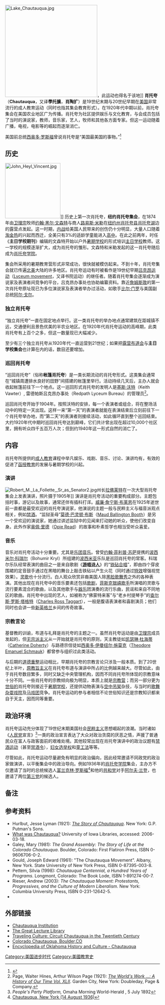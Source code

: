 {{Link style|time=2015-12-12T04:12:35+00:00}}
[[File:Lake_Chautauqua.jpg|300px]]，此运动也得名于该地]]
'''肖托夸'''（'''Chautauqua'''，又译'''學托擴'''，'''肖陶扩'''）是19世纪末期与20世纪早期在[[美国|美国]]非常流行的成人教育运动（同时也指其集会教育形式）。在1920年代中期以前，肖托夸集会在美国农业地区广为传播。肖托夸为社区提供娱乐与文化教育，与会成员包括了当时的演说家，教师，音乐家，艺人，牧师和其他各方面专家。但这一运动随着广播，电视，电影等的崛起而逐渐消亡。

美国前总统[[西奥多·罗斯福|西奥多·罗斯福]]曾说肖托夸是“美国最美国的事物。”<ref>{{cite book |last=Pirsig |first=Robert M. |authorlink=罗伯特·M·波西格 |title=Zen and the Art of Motorcycle Maintenance: An Inquiry into Values |url=https://archive.org/details/zenartofmotorcyc0000pirs_x0b7 |location=New York |publisher=Quill |date=1999 |isbn=0688171664 |id=25th Anniversary Edition }}</ref>

== 历史 ==
[[File:John_Heyl_Vincent.jpg|180px]]]]
历史上第一次肖托夸，'''纽约肖托夸集会'''，在1874年由[[卫理宗|卫理宗]]牧师[[约翰·黑尔·文森特|约翰·黑尔·文森特]]与商人[[路易斯·米勒|路易斯·米勒]]在[[纽约州|纽约州]][[學托擴縣_(紐約州)|肖托夸县]][[肖托夸湖|肖托夸湖]]边的露营点发起。这一时期，[[美国内战|内战]]给美国人民带来的创伤仍十分明显，大量人口随着[[淘金热|淘金热]]的兴起而西迁，全美只有3%的适龄学童能进入[[高中|高中]]。在此之前两年，时任《'''主日学校期刊'''》编辑的文森特开始以户外[[暑期学校|暑期学校]]的形式培训[[主日学校|主日学校]]教师。这一学校的规模逐渐扩大，成为肖托夸的雏形。文森特和米勒发起的这一肖托夸随后成为[[肖托夸学院|肖托夸学院]]。

集会所采用的暑期教育营形式非常成功，很快就被模仿起来。不到十年，肖托夸集会就已传遍[[北美|北美]]大陆的许多地区。肖托夸运动有时被看作是19世纪早期[[吕克昂运动|吕克昂运动]]（[[:en:Lyceum_movement|Lyceum movement]]，又译书院运动）的继任者。随着肖托夸集会逐渐成为演说家及表演者间竞争的平台，吕克昂办事处也协助编纂资料。靠近[[詹姆斯敦|詹姆斯敦]]的第一次肖托夸原址现已为多位演说家及表演者举办过活动，如歌手[[比尔·门罗|比尔·门罗]]与美国副总统[[阿尔·戈尔|阿尔·戈尔]]。

=== 独立肖托夸 ===
“独立肖托夸”一直在固定地点举行。这一类肖托夸的举办地点通常建筑在距城镇不远，交通便利且景色优美的半农业地区。在1920年代肖托夸运动的高峰期，此类肖托夸有上百个之多，但这一数量现已大幅减少。

至少有三个独立肖托夸从1920年代一直运营到21世纪；如果把[[露营布道会|露营布道会]]与'''主日学校集会'''也计算在内的话，数目还要增加。

=== 巡回肖托夸 ===
“巡回肖托夸”（俗称'''帐篷肖托夸'''）是一类长期流动的肖托夸形式。这类集会通常在“城镇周遭排水良好的田野”间搭建的帐篷里举行。活动持续几天后，主办人就会收起帐篷前往下一个地点。这一巡回形式肖托夸的发明人是[[基斯·沃特|基斯·沃特]]（Keith Vawter）, 雷德帕斯吕克昂办事处（Redpath Lyceum Bureau）的管理员<ref>Page, Walter Hines, Arthur Wilson Page (1921): ''[http://books.google.com/books?id=4JNFqm6Wh_MC The World's Work ...: A History of Our Time Vol. XLII]''.  Garden City, New York: Doubleday, Page & Company.</ref>。

巡回肖托夸开始于1904年。按照沃特的安排，每一个表演者或组合，将在整场活动中的特定一天出现。这样一来“第一天”的表演者就能在表演结束后立刻前往下一个肖托夸举办地，而“第二天”的表演者则接续活动，如此循环直到整个巡回结束。大约1920年代中期时巡回肖托夸达到巅峰，它们共计曾出现在超过10,000个社区里，拥有听众四千五百万人次；但到约1940年这一形式自然的消亡了。

== 内容 ==
肖托夸所提供的[[成人教育|成人教育]]课程中举凡娱乐、戏剧、音乐、讨论、演讲均有，有效的促进了[[函授教育|函授教育]]的发展与暑期学校的兴起。

=== 演讲 ===
[[File:Robert_M._La_Follette,_Sr_as_Senator2.jpg|right]]州长[[老罗伯特·M·拉佛莱特|拉佛莱特]]在一次大型肖托夸集会上发表演讲，照片摄于1905年]]
演讲是肖托夸活动的重要构成部分。主题包括时事，游记以及故事，通常还伴有插科打诨。[[威廉·詹宁斯·布莱恩|威廉·詹宁斯·布莱恩]]在1925年逝世前一直都是最受欢迎的肖托夸演说家，他演说的主题一般与民粹主义与福音派观点相关，例如[[禁酒运动|禁酒]]。“监狱圣母”[[莫德·巴灵顿·布斯|莫德·巴灵顿·布斯]]（[[:en:Maud_Ballington_Booth|Maud Ballington Booth]]）是另一个受欢迎的演说家，她通过讲述监狱中的见闻来打动她的听众，使他们改变自身。此外作家[[奥佩·里德|奥佩·里德]]（[[:en:Opie_Read|Opie Read]]）的故事和朴素哲学也相当受听众喜爱。

=== 音乐 ===
音乐对肖托夸活动十分重要。尤其是[[乐队|乐团音乐]]。曾受[[约翰·菲利普·苏萨|约翰·菲利普·苏萨]]提携的[[波西米尔·科瑞尔|波西米尔·科瑞尔]]（Bohumir Kryl）所组建的[[波西米亚|波西米亚]]乐队是巡回肖托夸的常客。科瑞尔乐队经常表演的曲目之一是来自歌剧《'''[[游唱诗人|游唱诗人]]'''》的“[[铁砧合唱|铁砧合唱]]”，即由四个穿皮围裙的定音鼓手通过在黑暗的舞台上敲击铁砧以产生火花（同时通过[[特效|特效]]增强视觉效果）。[[灵歌|灵歌]]也十分流行。白人观众欣赏非裔美国人除[[黑脸歌舞秀|黑脸歌舞秀]]之外的各种表演。其他出现在肖托夸中的音乐要素还包括[[歌剧|歌剧]]，[[菲斯克银禧歌手|菲斯克银禧歌手]]所演唱的灵歌与流行要素混合的歌曲，以及其他歌手与[[器乐|器乐]]团演奏的流行乐曲，民谣和来自不同地区的歌曲。肖托夸中出现的艺人，如被称为“佛蒙特来客”与“老乡村提琴手”的[[查尔斯·罗斯·塔格特|查尔斯·罗斯·塔格特]]（[[:en:Charles_Ross_Taggart|Charles Ross Taggart]]），一般是腹语表演者和喜剧演员；他们同时也会讲一些[[新英格兰|新英格兰]]乡间的传奇故事。

=== 宗教言论 ===
基督教的训谕，布道与礼拜是肖托夸的主题之一。虽然肖托夸运动是由[[卫理宗|卫理宗]]成员发起的，但[[无宗派主义|无宗派主义]]从一开始就是肖托夸的原则，天主教徒如[[凯瑟琳·杜海蒂|凯瑟琳·杜海蒂]]（[[:en:Catherine_Doherty|Catherine Doherty]]）与路德宗信徒如[[西奥多·伊曼纽尔·施莫克|西奥多·伊曼纽尔·施莫克]]（[[:en:Theodore_Emanuel_Schmauk|Theodore Emanuel Schmauk]]）都曾参与组织过此类活动。

与后期的[[道德重整|道德重整]]运动相比，早期肖托夸的宗教言论只涉及一般本质。到了20世纪上半叶，[[原教旨主义|原教旨主义]]在肖托夸布道与演讲中所占的比例越来越大。尽管如此，由于肖托夸数目繁多，同时又缺乏中央管理机构，因而不同肖托夸所体现的宗教意味十分不同。一些肖托夸的宗教倾向极为明显，本质上就是[[夏令營|宗教营]]；而另一部分更为[[世俗|世俗的]]肖托夸则接近于[[暑期学校|暑期学校]]，还提供动物表演与[[空中吊架|空中吊架]]杂技，与当时的[[歌舞杂耍戏院|歌舞杂耍戏院]]及[[马戏团|马戏团]]竞争。肖托夸运动的参与者相信不论世俗知识还是宗教知识都来自于天主，因而同等重要。

== 政治环境 ==
肖托夸运动充分体现了19世纪末期美国社会[[民粹主义|民粹主义]]思想崛起的浪潮。当时诸如《[[人民党|人民党]]宣言》<ref>''People's Party Platform,'' Omaha Morning World-Herald , 5 July 1892</ref>一类的政治宣言表达了大众对政治贪腐的厌恶之情，声援了普通民众在富人与政客面前的艰难处境。其他较常出现在肖托夸演讲中的政治议题有[[禁酒运动|禁酒运动]]（甚至[[禁酒令|禁酒令]]），[[妇女选举权|妇女选举权]]和[[童工法|童工法]]等等。  

尽管如此，肖托夸运动尽量避免有明显的政治偏向，因此经常邀请不同政党的政治家做演讲，以平衡集会中的政治导向。例如1936年的[[肖托夸学院|肖托夸学院]]集会，主办方不仅邀请了当时的总统候选人[[富兰克林·罗斯福|富兰克林·罗斯福]]<ref>[http://www.ibiblio.org/hyperwar/Dip/PaW/074.html Chautauqua, New York (14 August 1936)]</ref>和他的[[共和黨_(美國)|共和党]]对手[[阿尔夫·兰登|阿尔夫·兰登]]，也邀请了两位[[第三党_(政治)|第三党]]的候选人。

== 备注 ==
{{reflist}}

== 参考资料 ==
* Hurlbut, Jesse Lyman (1921): [http://books.google.com/books?id=pa0aAAAAYAAJ&printsec=frontcover&source=gbs_book_other_versions_r&cad=6#v=onepage&q=&f=false ''The Story of Chautauqua''].  New York: G.P. Putman's Sons.
* [http://sdrc.lib.uiowa.edu/traveling-culture/essay.htm What was Chautauqua?] University of Iowa Libraries, accessed: 2006-03-18.
* Galey, Mary (1981): ''The Grand Assembly: The Story of Life at the Colorado Chautauqua''.   Boulder, Colorado: First Flatiron Press, ISBN 0-9606706-0-2. 
* Gould, Joseph Edward (1961): "The Chautauqua Movement". Albany, New York. State University of New York Press, ISBN 0-87395-003-8.
* Pettem, Silvia (1998): ''Chautauqua Centennial, a Hundred Years of Programs''. Longmont, Colorado: The Book Lode, ISBN 1-891274-00-7.
* Rieser, Andrew (2003): ''The Chautauqua Moment: Protestants, Progressives, and the Culture of Modern Liberalism''. New York: Columbia University Press, ISBN 0-231-12642-5.
* {{cite journal |last=Strother |first=French |authorlink= |coauthors= |title=[http://books.google.com/books?id=F4pgvOJ2Xx8C&pg=PA551 The Great American Forum: Chautauqua and the Chautauquas in Summer and the Lyceum In Winter] |journal=[[:en:World's_Work|The World's Work: A History of Our Time]] |volume=XXIV |issue= |pages=551–564 |id= |url= |accessdate=2009-07-10 |quote= |date=1912年9月}}

== 外部链接 ==
{{commons|chautauqua|肖托夸}}
{{Wiktionary|chautauqua|肖托夸}}
* [http://www.ciweb.org/ Chautauqua Institution]
* [http://www.thegreatlecturelibrary.com The Great Lecture Library]
* [http://memory.loc.gov/ammem/collections/chautauqua/ Traveling Culture: Circuit Chautauqua in the Twentieth Century]
* [http://www.chautauqua.com/ Colorado Chautauqua, Boulder,CO]
* [https://web.archive.org/web/20090413114139/http://digital.library.okstate.edu/encyclopedia/entries/C/CH010.html Encyclopedia of Oklahoma History and Culture - Chautauqua]

[[Category:美国进步时代|Category:美国进步时代]]
[[Category:美國教育史|Category:美國教育史]]